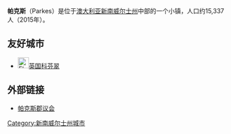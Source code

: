 '''帕克斯'''（Parkes）是位于[[澳大利亚|澳大利亚]][[新南威尔士州|新南威尔士州]]中部的一个小镇，人口约15,337人（2015年）。

==友好城市==
*[[File:Flag_of_the_United_Kingdom.svg|25px]][[英国|英国]][[考文垂|科芬翠]]

==外部链接==
{{commonscat}}
*[http://www.parkes.nsw.gov.au/ 帕克斯郡议会] {{Wayback|url=http://www.parkes.nsw.gov.au/ |date=20210303192620 }}
{{coord|display=title}}
{{normdaten}}
{{DEFAULTSORT:parkes}}
{{Australia-geo-stub}}
[[Category:新南威尔士州城市|Category:新南威尔士州城市]]